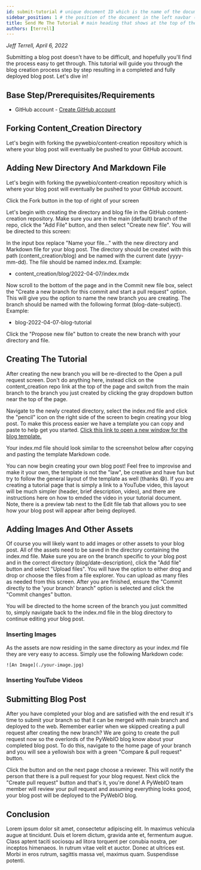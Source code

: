 ```yaml
---
id: submit-tutorial # unique document ID which is the name of the document (without the extension) relative to the root docs directory (eg: document or tutorials/document)
sidebar_position: 1 # the position of the document in the left navbar (descending)
title: Send Me The Tutorial # main heading that shows at the top of the tutorial
authors: [terrell]
---
```


*Jeff Terrell, April 6, 2022*


Submitting a blog post doesn't have to be difficult, and hopefully you'll find the process easy to get through. This tutorial will guide you through the blog creation process step by step resulting in a completed and fully deployed blog post. Let's dive in!

## Base Step/Prerequisites/Requirements
* GitHub account - [Create GitHub account](https://github.com/join)


## Forking Content_Creation Directory
Let's begin with forking the pywebio/content-creation repository which is where your blog post will eventually be pushed to your GitHub account.


## Adding New Directory And Markdown File
Let's begin with forking the pywebio/content-creation repository which is where your blog post will eventually be pushed to your GitHub account.

<!-- ![GitHub Fork Repository](./gh_fork_repository.JPG) -->

Click the Fork button in the top of right of your screen

Let's begin with creating the directory and blog file in the GitHub content-creation repository. Make sure you are in the main (default) branch of the repo, click the "Add File" button, and then select "Create new file". You will be directed to this screen:

<!-- ![GitHub Create New File](./gh_create_new_file.JPG) -->

In the input box replace "Name your file..." with the new directory and Markdown file for your blog post. The directory should be created with this path (content_creation/blog) and be named with the current date (yyyy-mm-dd). The file should be named index.md. Example:
* content_creation/blog/2022-04-07/index.mdx

Now scroll to the bottom of the page and in the Commit new file box, select the "Create a new branch for this commit and start a pull request" option. This will give you the option to name the new branch you are creating. The branch should be named with the following format (blog-date-subject). Example:
* blog-2022-04-07-blog-tutorial

Click the "Propose new file" button to create the new branch with your directory and file.

<!-- ![GitHub Propose New File](./gh_propose_new_file.JPG) -->


## Creating The Tutorial

After creating the new branch you will be re-directed to the Open a pull request screen. Don't do anything here, instead click on the content_creation repo link at the top of the page and switch from the main branch to the branch you just created by clicking the gray dropdown button near the top of the page.

<!-- ![GitHub Select Branch](./gh_select_branch.JPG) -->

Navigate to the newly created directory, select the index.md file and click the "pencil" icon on the right side of the screen to begin creating your blog post. To make this process easier we have a template you can copy and paste to help get you started. [Click this link to open a new window for the blog template.](https://github.com/pywebio/content_creation/tree/main/static/template/blog-template.md)

Your index.md file should look similar to the screenshot below after copying and pasting the template Markdown code.

<!-- ![GitHub Copy Paste Blog Template](./gh_blog_template_paste.JPG) -->

You can now begin creating your own blog post! Feel free to improvise and make it your own, the template is not the "law", be creative and have fun but try to follow the general layout of the template as well (thanks :smile:). If you are creating a tutorial page that is simply a link to a YouTube video, this layout will be much simpler (header, brief description, video), and there are instructions here on how to emded the video in your tutorial document. Note, there is a preview tab next to the Edit file tab that allows you to see how your blog post will appear after being deployed.



## Adding Images And Other Assets
Of course you will likely want to add images or other assets to your blog post. All of the assets need to be saved in the directory containing the index.md file. Make sure you are on the branch specific to your blog post and in the correct directory (blog/date-description), click the "Add file" button and select "Upload files". You will have the option to either drog and drop or choose the files from a file explorer. You can upload as many files as needed from this screen. After you are finished, ensure the "Commit directly to the 'your branch' branch" option is selected and click the "Commit changes" button.

<!-- ![GitHub Upload Files](./gh_upload_files.JPG) -->

You will be directed to the home screen of the branch you just committed to, simply navigate back to the index.md file in the blog directory to continue editing your blog post.

### Inserting Images
As the assets are now residing in the same directory as your index.md file they are very easy to access. Simply use the following Markdown code:
```
![An Image](./your-image.jpg)
```

### Inserting YouTube Videos



## Submitting Blog Post
After you have completed your blog and are satisfied with the end result it's time to submit your branch so that it can be merged with main branch and deployed to the web. Remember earlier when we skipped creating a pull request after creating the new branch? We are going to create the pull request now so the overlords of the PyWebIO blog know about your completed blog post. To do this, navigate to the home page of your branch and you will see a yellowish box with a green "Compare & pull request" button.

<!-- ![GitHub Create Pull Request](./gh_create_pull_request.JPG) -->

Click the button and on the next page choose a reviewer. This will notify the person that there is a pull request for your blog request. Next click the "Create pull request" button and that's it, you're done! A PyWebIO team member will review your pull request and assuming everything looks good, your blog post will be deployed to the PyWebIO blog.

<!-- ![GitHub Create Pull Request Final](./gh_create_pull_request_final.JPG) -->


## Conclusion
Lorem ipsum dolor sit amet, consectetur adipiscing elit. In maximus vehicula augue at tincidunt. Duis et lorem dictum, gravida ante et, fermentum augue. Class aptent taciti sociosqu ad litora torquent per conubia nostra, per inceptos himenaeos. In rutrum vitae velit et auctor. Donec at ultrices est. Morbi in eros rutrum, sagittis massa vel, maximus quam. Suspendisse potenti.
